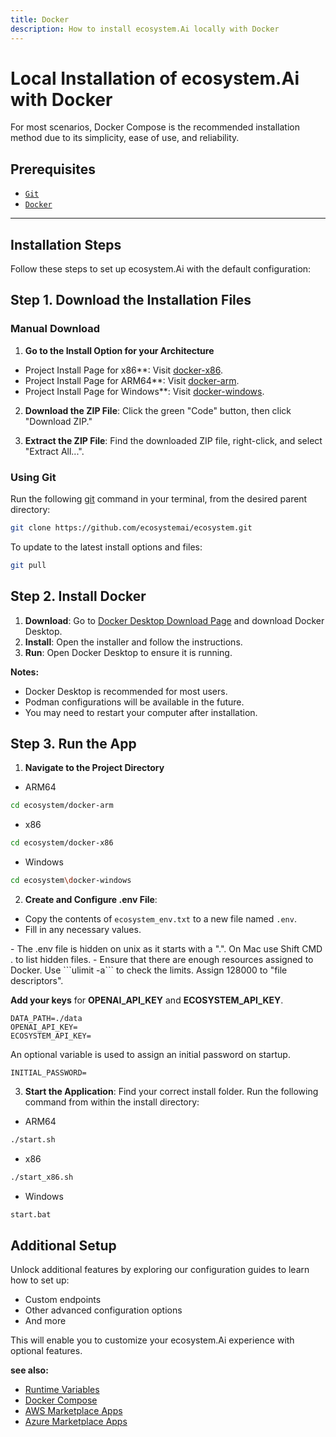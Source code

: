 ```yaml
---
title: Docker
description: How to install ecosystem.Ai locally with Docker
---
```


# Local Installation of ecosystem.Ai with Docker

For most scenarios, Docker Compose is the recommended installation method due to its simplicity, ease of use, and reliability.

## Prerequisites

- [`Git`](https://git-scm.com/downloads)
- [`Docker`](https://www.docker.com/products/docker-desktop/)

---

## Installation Steps

Follow these steps to set up ecosystem.Ai with the default configuration:

## Step 1. Download the Installation Files

### Manual Download

1. **Go to the Install Option for your Architecture**
 - Project Install Page for x86**: Visit [docker-x86](https://github.com/ecosystemai/ecosystem/tree/main/docker-x86).
 - Project Install Page for ARM64**: Visit [docker-arm](https://github.com/ecosystemai/ecosystem/tree/main/docker-arm).
 - Project Install Page for Windows**: Visit [docker-windows](https://github.com/ecosystemai/ecosystem/tree/main/docker-windows).

2. **Download the ZIP File**: Click the green "Code" button, then click "Download ZIP."

3. **Extract the ZIP File**: Find the downloaded ZIP file, right-click, and select "Extract All...".

### Using Git

Run the following [git](https://git-scm.com/) command in your terminal, from the desired parent directory:

```bash
git clone https://github.com/ecosystemai/ecosystem.git
```

To update to the latest install options and files:
```bash
git pull
```

## Step 2. Install Docker

1. **Download**: Go to [Docker Desktop Download Page](https://www.docker.com/products/docker-desktop) and download Docker Desktop.
2. **Install**: Open the installer and follow the instructions.
3. **Run**: Open Docker Desktop to ensure it is running.

**Notes:**
- Docker Desktop is recommended for most users.
- Podman configurations will be available in the future.
- You may need to restart your computer after installation.

## Step 3. Run the App

1. **Navigate to the Project Directory**
 - ARM64
 ```bash
 cd ecosystem/docker-arm
```

 - x86
 ```bash
 cd ecosystem/docker-x86
```

 - Windows
 ```bash
 cd ecosystem\docker-windows
```

2. **Create and Configure .env File**:
 - Copy the contents of `ecosystem_env.txt` to a new file named `.env`.
 - Fill in any necessary values.

<Callout type="tip" title="Note">
    - The .env file is hidden on unix as it starts with a ".". On Mac use Shift CMD . to list hidden files.
    - Ensure that there are enough resources assigned to Docker. Use ```ulimit -a``` to check the limits. Assign 128000 to "file descriptors".
</Callout>

**Add your keys** for **OPENAI_API_KEY** and **ECOSYSTEM_API_KEY**.
```
DATA_PATH=./data
OPENAI_API_KEY=
ECOSYSTEM_API_KEY=
```
An optional variable is used to assign an initial password on startup.
```
INITIAL_PASSWORD=
```

3. **Start the Application**:
Find your correct install folder. Run the following command from within the install directory:
 - ARM64
 ```bash
 ./start.sh
```

 - x86
 ```bash
 ./start_x86.sh
```

 - Windows
 ```bash
 start.bat
```

## Additional Setup

Unlock additional features by exploring our configuration guides to learn how to set up:

- Custom endpoints
- Other advanced configuration options
- And more

This will enable you to customize your ecosystem.Ai experience with optional features.

**see also:**
- [Runtime Variables](/docs/runtime/environment_variables)
- [Docker Compose](/docs/quick_start/docker)
- [AWS Marketplace Apps](/docs/marketplace/aws)
- [Azure Marketplace Apps](/docs/marketplace/azure)

